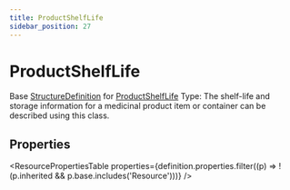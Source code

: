 ```yaml
---
title: ProductShelfLife
sidebar_position: 27
---
```


# ProductShelfLife

Base <a href="/docs/api/fhir/resources/structuredefinition">StructureDefinition</a> for <a href="/docs/api/fhir/datatypes/productshelflife">ProductShelfLife</a> Type: The shelf-life and storage information for a medicinal product item or container can be described using this class.

<Tabs queryString="section">
<TabItem value="schema" label="Schema" default>


## Properties


<ResourcePropertiesTable properties={definition.properties.filter((p) => !(p.inherited && p.base.includes('Resource')))} />


</TabItem>
  
  
  
  

</Tabs>
